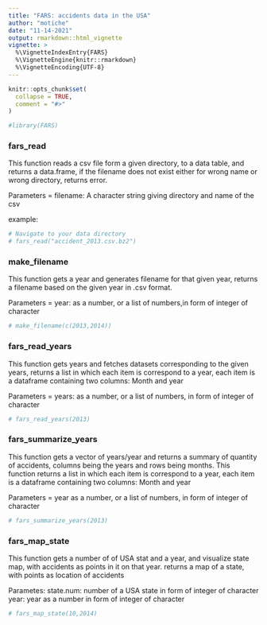 ```yaml
---
title: "FARS: accidents data in the USA"
author: "motiche"
date: "11-14-2021"
output: rmarkdown::html_vignette
vignette: >
  %\VignetteIndexEntry{FARS}
  %\VignetteEngine{knitr::rmarkdown}
  %\VignetteEncoding{UTF-8}
---
```


```r
knitr::opts_chunk$set(
  collapse = TRUE,
  comment = "#>"
)
```

```r
#library(FARS)
```
### fars_read
This function reads a csv file form a given directory, to a data table, and returns a data.frame, if the filename does not exist either for wrong name or wrong directory, returns error.

Parameters = filename: A character string giving directory and name of the csv

example:
```r
# Navigate to your data directory
# fars_read("accident_2013.csv.bz2")
```


### make_filename
This function gets a year and generates filename for that given year, returns a filename based on the given year in .csv format.

Parameters = year: as a number, or a list of numbers,in form of integer of character
```r
# make_filename(c(2013,2014))
```


### fars_read_years
This function gets years and fetches datasets corresponding to the given years, returns a list in which each item is correspond to a year, each item is a dataframe containing two columns: Month and year

Parameters = years: as a number, or a list of numbers, in form of integer of character
```r
# fars_read_years(2013)
```


### fars_summarize_years
This function gets a vector of years/year and returns a summary of quantity of accidents, columns being the years and rows being months. This function returns a list in which each item is correspond to a year, each item is a dataframe containing two columns: Month and year

Parameters = year as a number, or a list of numbers, in form of integer of character
```r
# fars_summarize_years(2013)
```

### fars_map_state
This function gets a number of of USA stat and a year, and visualize  state map, with accidents as points in it on that year. returns a map of a state, with points as location of accidents

Parametes: state.num: number of a USA state in form of integer of character
year: year as a number in form of integer of character

```r
# fars_map_state(10,2014)
```



